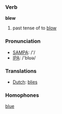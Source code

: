 === Verb ===

'''blew'''

# past tense of to [[blow]]

=== Pronunciation ===
*[[w:SAMPA|SAMPA]]: /'/
*[[w:IPA|IPA]]: /'blʊə/

=== Translations ===
*[[Dutch]]: [[blies]]

=== Homophones ===

[[blue]]